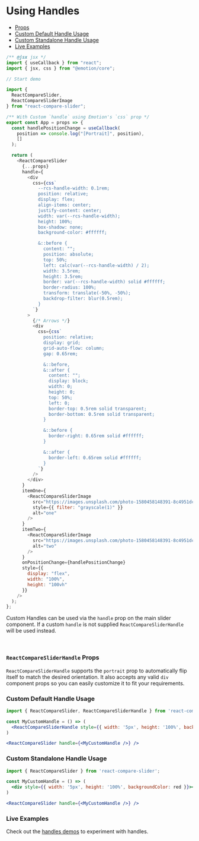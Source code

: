

<Meta title="Docs/Handles" component={ReactCompareSliderHandle} />

# Using Handles

- [Props](#reactcomparesliderhandle-props)
- [Custom Default Handle Usage](<#custom-default-handle-usage>)
- [Custom Standalone Handle Usage](<#custom-standalone-handle-usage>)
- [Live Examples](<#live-examples>)


```js codesandbox=react-compare-slider?view=preview
/** @jsx jsx */
import { useCallback } from "react";
import { jsx, css } from "@emotion/core";

// Start demo

import {
  ReactCompareSlider,
  ReactCompareSliderImage
} from "react-compare-slider";

/** With Custom `handle` using Emotion's `css` prop */
export const App = props => {
  const handlePositionChange = useCallback(
    position => console.log("[Portrait]", position),
    []
  );

  return (
    <ReactCompareSlider
      {...props}
      handle={
        <div
          css={css`
            --rcs-handle-width: 0.1rem;
            position: relative;
            display: flex;
            align-items: center;
            justify-content: center;
            width: var(--rcs-handle-width);
            height: 100%;
            box-shadow: none;
            background-color: #ffffff;

            &::before {
              content: "";
              position: absolute;
              top: 50%;
              left: calc(var(--rcs-handle-width) / 2);
              width: 3.5rem;
              height: 3.5rem;
              border: var(--rcs-handle-width) solid #ffffff;
              border-radius: 100%;
              transform: translate(-50%, -50%);
              backdrop-filter: blur(0.5rem);
            }
          `}
        >
          {/* Arrows */}
          <div
            css={css`
              position: relative;
              display: grid;
              grid-auto-flow: column;
              gap: 0.65rem;

              &::before,
              &::after {
                content: "";
                display: block;
                width: 0;
                height: 0;
                top: 50%;
                left: 0;
                border-top: 0.5rem solid transparent;
                border-bottom: 0.5rem solid transparent;
              }

              &::before {
                border-right: 0.65rem solid #ffffff;
              }

              &::after {
                border-left: 0.65rem solid #ffffff;
              }
            `}
          />
        </div>
      }
      itemOne={
        <ReactCompareSliderImage
          src="https://images.unsplash.com/photo-1580458148391-8c4951dc1465?auto=format&fit=crop&w=1280&q=80"
          style={{ filter: "grayscale(1)" }}
          alt="one"
        />
      }
      itemTwo={
        <ReactCompareSliderImage
          src="https://images.unsplash.com/photo-1580458148391-8c4951dc1465?auto=format&fit=crop&w=1280&q=80"
          alt="two"
        />
      }
      onPositionChange={handlePositionChange}
      style={{
        display: "flex",
        width: "100%",
        height: "100vh"
      }}
    />
  );
};
```

Custom Handles can be used via the `handle` prop on the main slider component.
If a custom `handle` is not supplied `ReactCompareSliderHandle` will
be used instead.

<br />

### `ReactCompareSliderHandle` Props

`ReactCompareSliderHandle` supports the `portrait` prop to automatically flip
itself to match the desired orientation. It also accepts any valid `div`
component props so you can easily customize it to fit your requirements.

<Props of={ReactCompareSliderHandle} />

### Custom Default Handle Usage

```jsx
import { ReactCompareSlider, ReactCompareSliderHandle } from 'react-compare-slider';

const MyCustomHandle = () => (
  <ReactCompareSliderHandle style={{ width: '5px', height: '100%', backgroundColor: red }} />;
)

<ReactCompareSlider handle={<MyCustomHandle />} />
```

### Custom Standalone Handle Usage

```jsx
import { ReactCompareSlider } from 'react-compare-slider';

const MyCustomHandle = () => (
  <div style={{ width: '5px', height: '100%', backgroundColor: red }}></div>;
)

<ReactCompareSlider handle={<MyCustomHandle />} />
```

### Live Examples

Check out the [handles demos](/?path=/story/demos-handles--blurred-arrows) to experiment with handles.
